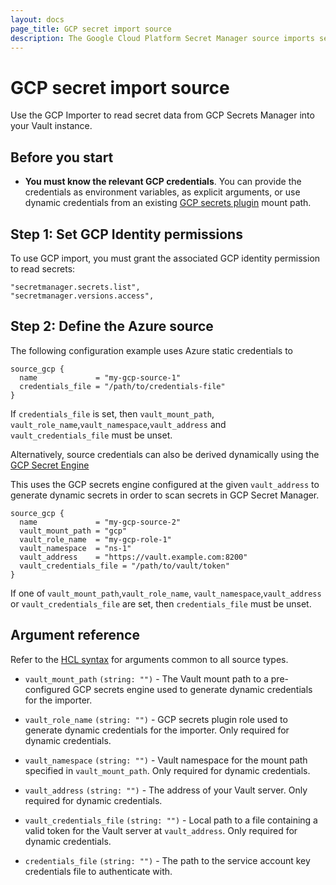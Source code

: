 ```yaml
---
layout: docs
page_title: GCP secret import source
description: The Google Cloud Platform Secret Manager source imports secrets from GCP to Vault.
---
```


# GCP secret import source

Use the GCP Importer to read secret data from GCP Secrets Manager into your Vault
instance.

## Before you start
- **You must know the relevant GCP credentials**. You can provide the credentials
  as environment variables, as explicit arguments, or use dynamic credentials
  from an existing [GCP secrets plugin](/vault/docs/secrets/gcp) mount path.

## Step 1: Set GCP Identity permissions

To use GCP import, you must grant the associated GCP identity permission to read secrets:

```shell-session
"secretmanager.secrets.list",
"secretmanager.versions.access",
```

## Step 2: Define the Azure source

<Tabs>
<Tab heading="Static credentials">

The following configuration example uses Azure static credentials to


```hcl
source_gcp {
  name             = "my-gcp-source-1"
  credentials_file = "/path/to/credentials-file"
}
```

If `credentials_file` is set, then `vault_mount_path`, `vault_role_name`,`vault_namespace`,`vault_address` and `vault_credentials_file` must be unset.

</Tab>
<Tab heading="Dynamic credentials">

Alternatively, source credentials can also be derived dynamically using the [GCP Secret Engine](/vault/docs/secrets/gcp)

This uses the GCP secrets engine configured at the given `vault_address` to generate dynamic secrets in order to scan secrets in GCP Secret Manager.

```hcl
source_gcp {
  name             = "my-gcp-source-2"
  vault_mount_path = "gcp"
  vault_role_name  = "my-gcp-role-1"
  vault_namespace  = "ns-1"
  vault_address    = "https://vault.example.com:8200"
  vault_credentials_file = "/path/to/vault/token"
}
```

If one of `vault_mount_path`,`vault_role_name`, `vault_namespace`,`vault_address` or `vault_credentials_file`  are set, then `credentials_file` must be unset.

</Tab>
</Tabs>

## Argument reference

Refer to the [HCL syntax](/vault/docs/import#hcl-syntax-1) for arguments common to all source types.

- `vault_mount_path` `(string: "")` - The Vault mount path to a pre-configured GCP
  secrets engine used to generate dynamic credentials for the importer.

- `vault_role_name` `(string: "")` - GCP secrets plugin role used to generate
  dynamic credentials for the importer. Only required for dynamic credentials.

- `vault_namespace` `(string: "")` - Vault namespace for the mount path
  specified in `vault_mount_path`. Only required for dynamic credentials.

- `vault_address` `(string: "")` - The address of your Vault server. Only
  required for dynamic credentials. 

- `vault_credentials_file` `(string: "")` - Local path to a file containing a
  valid token for the Vault server at `vault_address`. Only required for dynamic
  credentials.

- `credentials_file` `(string: "")` - The path to the service account key credentials file to authenticate with.
